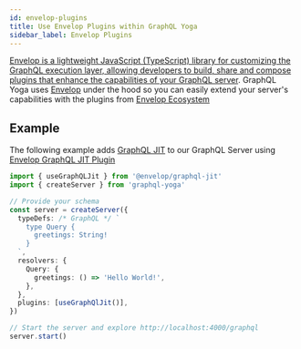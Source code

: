 ```yaml
---
id: envelop-plugins
title: Use Envelop Plugins within GraphQL Yoga
sidebar_label: Envelop Plugins
---
```


[Envelop is a lightweight JavaScript (TypeScript) library for customizing the GraphQL execution layer, allowing developers to build, share and compose plugins that enhance the capabilities of your GraphQL server](https://envelop.dev).
GraphQL Yoga uses [Envelop](https://envelop.dev) under the hood so you can easily extend your server's capabilities with the plugins from [Envelop Ecosystem](https://www.envelop.dev/plugins)

## Example

The following example adds [GraphQL JIT](https://github.com/zalando-incubator/graphql-jit) to our GraphQL Server using [Envelop GraphQL JIT Plugin](https://www.envelop.dev/plugins/use-graphql-jit)

```ts
import { useGraphQLJit } from '@envelop/graphql-jit'
import { createServer } from 'graphql-yoga'

// Provide your schema
const server = createServer({
  typeDefs: /* GraphQL */ `
    type Query {
      greetings: String!
    }
  `,
  resolvers: {
    Query: {
      greetings: () => 'Hello World!',
    },
  },
  plugins: [useGraphQlJit()],
})

// Start the server and explore http://localhost:4000/graphql
server.start()
```

